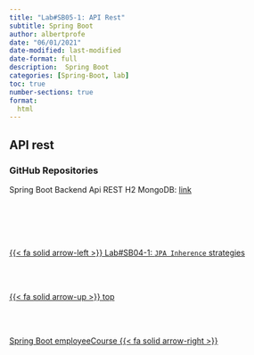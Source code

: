 ```yaml
---
title: "Lab#SB05-1: API Rest"
subtitle: Spring Boot
author: albertprofe
date: "06/01/2021"
date-modified: last-modified
date-format: full
description:  Spring Boot
categories: [Spring-Boot, lab]
toc: true
number-sections: true
format:
  html
---
```


## API rest

### GitHub Repositories 

Spring Boot Backend Api REST H2 MongoDB: [link](https://sites.google.com/view/githubrepositories/p%C3%A0gina-principal){.external}



<!--- navLinks -->
<br><br>
<div class=row>
<br>
<div class='column left previous'>
<br>
[{{< fa solid arrow-left >}} Lab#SB04-1: `JPA Inherence` strategies](/springboot/sblab4.qmd)
<br>
</div>
<br>
<div class='column center'>
<br>
[{{< fa solid arrow-up >}} top](#top)
<br>
</div>
<br>
<div class='column right next'>
<br>
[Spring Boot employeeCourse  {{< fa solid arrow-right >}}](/springboot/sblab6.qmd)
<br>
</div>
<br>
</div>
